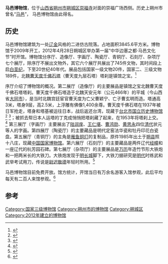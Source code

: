 {{Infobox Museum
 |name          = 马邑博物馆
 |image         = 
 |imagesize     = 
 |caption       = 
 |map_type= China Shanxi
 |latitude= 39.3
 |longitude=112.42
 |map_size= 200
 |map_type_zh= 山西省
 |坐标    = {{coord|39|18|39.5|N|112|25|32|E|display=inline,title}}
 |established   = 2012年4月28日
 |dissolved     = 
 |location      = {{CHN}}[[山西省|山西省]][[朔州市|朔州市]][[朔城区|朔城区]]崇福广场西
 |type          = 综合性地志博物馆
 |visitors      = 
 |director      = 
 |curator       = 
 |publictransit = 
 |website       = 
}}
'''马邑博物馆'''，位于[[山西省|山西省]][[朔州市|朔州市]][[朔城区|朔城区]][[崇福寺_(朔州)|崇福寺]]对面的崇福广场西侧。历史上朔州市曾名“[[马邑|马邑]]”， 马邑博物馆由此得名。

==历史==
马邑博物馆建筑为一处[[辽代|辽]][[金代|金]]风格的二进仿古院落。占地面积3845.6平方米。博物馆于2009年开工，2012年4月28日朔城区举办第一届“中华边塞之都·马邑文化节”时开馆。博物馆分序厅、造像厅、字画厅、陶瓷厅、青铜厅、石刻厅、杂项厅七个展厅，除序厅不展出文物外，其它六个展厅共展出了745件文物，其时间段上启[[白垩纪|白垩纪]]，下至20世纪40年代。展品包括国家一级文物20件，国家二、三级文物189件，北魏[[曹天度千佛石塔|曹天度千佛石塔]]（曹天度九层石塔）塔刹是镇馆之宝。<ref>{{cite news|title=山西马邑博物馆开馆 北魏千佛塔等一级文物亮相|url=http://news.xinhuanet.com/local/2012-04/28/c_123054209.htm|accessdate=2012-07-08|newspaper=山西晚报|date=2012-04-28|deadurl=yes|archiveurl=https://web.archive.org/web/20120501230453/http://news.xinhuanet.com/local/2012-04/28/c_123054209.htm|archivedate=2012-05-01}}</ref> 

序厅介绍了博物馆的概况。第二展厅（造像厅）的主要展品是镇馆之宝北魏曹天度千佛石塔塔刹。曹天度千佛石塔造于北魏天安元年（公元466年）的平城（今山西省[[大同市|大同市]]），是当时北魏宫廷宦官曹天度为亡父曹颖宁、亡子曹玄明而造。塔通高3米，塔身9层，高2.5米，上浮雕有佛像1,400余尊。曹天度千佛石塔在1937年被日军抢走，塔身和塔基被运往日本，战后返还台湾，现藏于[[台北市|台北市]][[国立历史博物馆|国立历史博物馆]]<ref>{{cite news|title=千年古塔合璧梦 塔刹藏于山西朔州塔身藏于台湾|url=http://www.sx.chinanews.com/news/2011/1015/50235.html|accessdate=2012-07-08|newspaper=山西青年报、文物世界|date=2011-10-15}}</ref> <ref>{{cite news|title=曹天度千佛塔身首分离70载 海峡隔不断文化牵挂|url=http://www.huaxia.com/zhwh/whxx/2010/03/1811757.html|accessdate=2012-07-08|newspaper=华夏经纬网|date=2010-03-26}}</ref>；被抓去帮日本人运塔的丁克成悄悄把塔刹藏了起来，在1953年将塔刹上交。<ref>{{cite news|title=朔州：绝世国宝——曹天度九层千佛塔档案（图）|url=http://news.sxrb.com/sdbd/1295204.html|accessdate=2012-07-08|newspaper=山西新闻网 三晋都市报|date=2011-11-09}}{{dead link|date=2018年5月 |bot=InternetArchiveBot |fix-attempted=yes }}</ref> 第三展厅（字画厅）主要展出了[[陆润庠|陆润庠]]、[[王仁堪|王仁堪]]、[[曹鸿勋|曹鸿勋]]、[[黄思永|黄思永]]四位[[清代|清代]]状元等人的字画。第四展厅（陶瓷厅）的主要藏品是明代定窑法华瓷和牡丹印花白瓷盘。第五展厅（青铜厅）的主角是[[雁鱼铜灯|雁鱼铜灯]]的复制品，原件1985年出土于[[朔县|朔县]]照十八庄，现藏[[中国国家博物馆|中国国家博物馆]]。第六展厅（石刻厅）的主要藏品是两件辽代[[经幢|经幢]]和一座辽代的杭芳园石碑。第七展厅（杂项厅）的主要展品是[[万历|万历]]年造竹节形大铁炮和一把两米长的大铁刀。大铁炮发现于[[明长城|明长城]]脚下，大铁刀据研究是[[明代|明代]]时练武和武举考试用刀，传说是[[尉迟敬德|尉迟敬德]]年轻时所用。<ref>{{cite news|title=马邑博物馆|url=http://sz.sxrb.com/html/2012-05/4412.html|accessdate=2012-07-08|newspaper=山西新闻网朔州频道|date=2012-05-04}}{{dead link|date=2018年5月 |bot=InternetArchiveBot |fix-attempted=yes }}</ref> 

马邑博物馆目前免费开放。馆方统计，开馆当日有万余名游客入馆参观，此后平均每天有二百人来馆参观。<ref>{{cite news|title=遥望三晋文化脉动 探访变革中的山西各大博物馆|url=http://www.sxgov.cn/shanxi/shanxi_content/2012-05/18/content_1837803.htm|accessdate=2012-07-09|newspaper=黄河新闻网|date=2012-05-18|deadurl=yes|archiveurl=https://web.archive.org/web/20160304114131/http://www.sxgov.cn/shanxi/shanxi_content/2012-05/18/content_1837803.htm|archivedate=2016-03-04}}</ref> 

== 参考 ==
{{reflist}}

[[Category:国家三级博物馆|Category:国家三级博物馆]]
[[Category:朔州市的博物馆|Category:朔州市的博物馆]]
[[Category:朔城区|Category:朔城区]]
[[Category:2012年建立的博物馆|Category:2012年建立的博物馆]]